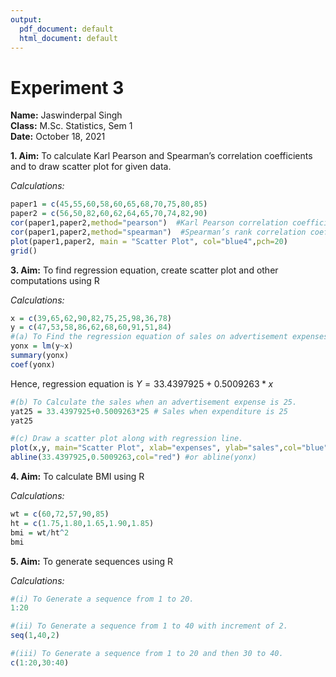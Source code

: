 ---
output:
  pdf_document: default
  html_document: default
---

# Experiment 3

**Name:** Jaswinderpal Singh\
**Class:** M.Sc. Statistics, Sem 1\
**Date:** October 18, 2021\

**1. Aim:** To calculate Karl Pearson and Spearman's correlation coefficients and to draw scatter plot for given data.

*Calculations:*

```{r}
paper1 = c(45,55,60,58,60,65,68,70,75,80,85)
paper2 = c(56,50,82,60,62,64,65,70,74,82,90)
cor(paper1,paper2,method="pearson")  #Karl Pearson correlation coefficient
cor(paper1,paper2,method="spearman")  #Spearman’s rank correlation coefficient
plot(paper1,paper2, main = "Scatter Plot", col="blue4",pch=20)
grid()
```
  
\newpage

**3. Aim:** To find regression equation, create scatter plot and other computations using R

*Calculations:*

```{r}
x = c(39,65,62,90,82,75,25,98,36,78)
y = c(47,53,58,86,62,68,60,91,51,84)
#(a) To Find the regression equation of sales on advertisement expenses.
yonx = lm(y~x)
summary(yonx)
coef(yonx)   
```

Hence, regression equation is $Y = 33.4397925 + 0.5009263*x$

```{r}
#(b) To Calculate the sales when an advertisement expense is 25.
yat25 = 33.4397925+0.5009263*25 # Sales when expenditure is 25
yat25

#(c) Draw a scatter plot along with regression line.
plot(x,y, main="Scatter Plot", xlab="expenses", ylab="sales",col="blue",pch=20)
abline(33.4397925,0.5009263,col="red") #or abline(yonx)
```

\newpage

**4. Aim:** To calculate BMI using R

*Calculations:*

```{r}
wt = c(60,72,57,90,85)
ht = c(1.75,1.80,1.65,1.90,1.85)
bmi = wt/ht^2
bmi
```
 
**5. Aim:** To generate sequences using R

*Calculations:*

```{r}
#(i) To Generate a sequence from 1 to 20.
1:20   

#(ii) To Generate a sequence from 1 to 40 with increment of 2.
seq(1,40,2)   

#(iii) To Generate a sequence from 1 to 20 and then 30 to 40.
c(1:20,30:40)
```
